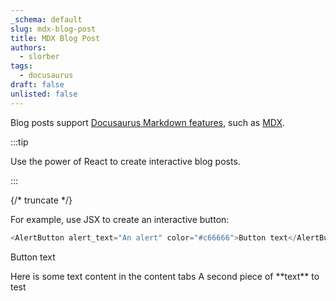 ```yaml
---
_schema: default
slug: mdx-blog-post
title: MDX Blog Post
authors:
  - slorber
tags:
  - docusaurus
draft: false
unlisted: false
---
```

Blog posts support [Docusaurus Markdown features](https://docusaurus.io/docs/markdown-features), such as [MDX](https://mdxjs.com/).

:::tip

Use the power of React to create interactive blog posts.

:::

{/* truncate */}

For example, use JSX to create an interactive button:

```js
<AlertButton alert_text="An alert" color="#c66666">Button text</AlertButton>
```

<AlertButton alert_text="An alert" color="#c66666">Button text</AlertButton>


<Tabs groupId="a-test" queryString="testing">
  <TabItem label="Tab 1" value="Hello this is a tab">Here is some text content in the content tabs</TabItem>
  <TabItem label="Tab 2" value="Another tab test">A second piece of **text** to test</TabItem>
</Tabs>
